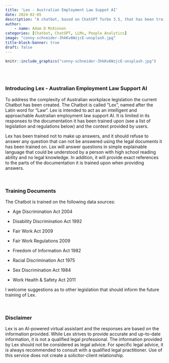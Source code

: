 ```yaml
---
title: 'Lex - Australian Employment Law Suppot AI'
date: 2024-02-05
description: "A chatbot, based on ChatGPT Turbo 3.5, that has been trained on Australian workplace legislation. Lex is intended to synthesise the complexity of legal documentation for the average person."
author: 
    - name: Adam D McKinnon
categories: [Chatbot, ChatGPT, LLMs, People Analytics]
image: "conny-schneider-3hkKv6WzjcE-unsplash.jpg"
title-block-banner: true
draft: false
---
```


```r
knitr::include_graphics("conny-schneider-3hkKv6WzjcE-unsplash.jpg")
  
```

<br>

### Introducing Lex - Australian Employment Law Support AI

To address the complexity of Australian workplace legislation the current Chatbot has been created. The Chatbot is called "Lex", named after the Latin word for "Law". Lex is intended to act as an intelligent and approachable Australian employment law support AI. It is limited in its responses to the documentation it has been trained upon (see a list of legislation and regulations below) and the context provided by users.

Lex has been trained not to make up answers, and it should refuse to answer any question that can not be answered using the legal documents it has been trained on. Lex will answer questions in simple explainable language that could be understood by a person with high school reading ability and no legal knowledge. In addition, it will provide exact references to the parts of the documentation it is trained upon when providing answers.

<br>

### Training Documents

The Chatbot is trained on the following data sources:

-   Age Discrimination Act 2004

-   Disability Discrimination Act 1992

-   Fair Work Act 2009

-   Fair Work Regulations 2009

-   Freedom of Information Act 1982

-   Racial Discrimination Act 1975

-   Sex Discrimination Act 1984

-   Work Health & Safety Act 2011

I welcome suggestions as to other legislation that should inform the future training of Lex.

<br>

```{=html}

<script src="https://embed.chatnode.ai/b9f2f0363d718df2/popup.js"></script>
```
### **Disclaimer**

Lex is an AI-powered virtual assistant and the responses are based on the information provided. While Lex strives to provide accurate and up-to-date information, it is not a qualified legal professional. The information provided by Lex should not be considered as legal advice. For specific legal advice, it is always recommended to consult with a qualified legal practitioner. Use of this service does not create a solicitor-client relationship.
